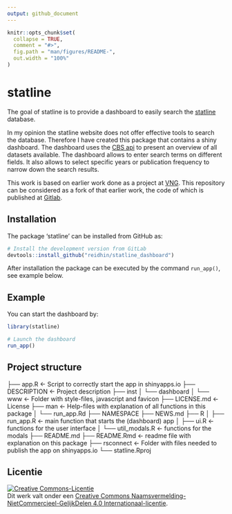 ```yaml
---
output: github_document
---
```


<!-- README.md is generated from README.Rmd. Please edit that file -->

```r
knitr::opts_chunk$set(
  collapse = TRUE,
  comment = "#>",
  fig.path = "man/figures/README-",
  out.width = "100%"
)
```

# statline

<!-- badges: start -->
<!-- badges: end -->

The goal of statline is to provide a dashboard to easily search the [statline](https://opendata.cbs.nl/statline/#/CBS/) 
database.

In my opinion the statline website does not offer effective tools to search the database. Therefore I have created this package
that contains a shiny dashboard. The dashboard uses the [CBS api](https://cran.r-project.org/web/packages/cbsodataR/vignettes/cbsodata.html) 
to present an overview of all datasets available. The dashboard allows to enter search terms on different fields. It also
allows to select specific years or publication frequency to narrow down the search results.

This work is based on earlier work done as a project at [VNG](https://vng.nl/). This repository can be considered as a fork of that earlier work, the code of which is published at [Gitlab](https://gitlab.com/commondatafactory/datascience/statline-dashboard).

## Installation

The package 'statline' can be installed from GitHub as:

```r

# Install the development version from GitLab
devtools::install_github("reidhin/statline_dashboard")


```

After installation the package can be executed by the command `run_app()`, see example below.

## Example

You can start the dashboard by:

```r
library(statline)

# Launch the dashboard
run_app()


```

## Project structure

├── app.R                         <- Script to correctly start the app in shinyapps.io
├── DESCRIPTION                   <- Project description
├── inst
│   └── dashboard
│       └── www                   <- Folder with style-files, javascript and favicon
├── LICENSE.md                    <- License
├── man                           <- Help-files with explanation of all functions in this package
│   └── run_app.Rd
├── NAMESPACE
├── NEWS.md
├── R
│   ├── run_app.R                 <- main function that starts the (dashboard) app
│   ├── ui.R                      <- functions for the user interface
│   └── util_modals.R             <- functions for the modals
├── README.md
├── README.Rmd                    <- readme file with explanation on this package
├── rsconnect                     <- Folder with files needed to publish the app on shinyapps.io
└── statline.Rproj

## Licentie

<a rel="license" href="https://creativecommons.org/licenses/by-nc-sa/4.0/deed.nl"><img alt="Creative Commons-Licentie" style="border-width:0" src="https://i.creativecommons.org/l/by-nc-sa/4.0/88x31.png" /></a><br />Dit
werk valt onder een
<a rel="license" href="https://creativecommons.org/licenses/by-nc-sa/4.0/deed.nl">Creative
Commons Naamsvermelding-NietCommercieel-GelijkDelen 4.0
Internationaal-licentie</a>.
